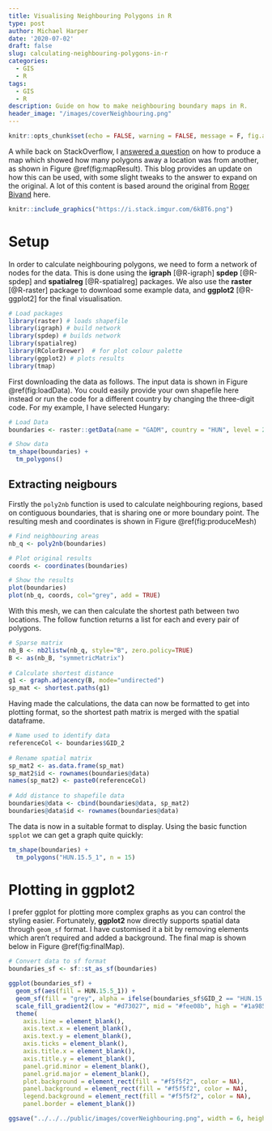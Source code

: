 ```yaml
---
title: Visualising Neighbouring Polygons in R
type: post
author: Michael Harper
date: '2020-07-02'
draft: false
slug: calculating-neighbouring-polygons-in-r
categories:
  - GIS
  - R
tags:
  - GIS
  - R
description: Guide on how to make neighbouring boundary maps in R.
header_image: "/images/coverNeighbouring.png"
---
```


```r
knitr::opts_chunk$set(echo = FALSE, warning = FALSE, message = F, fig.align = "center", out.width = "100%")
```

A while back on StackOverflow, I [answered a question](https://stackoverflow.com/questions/45682226/r-counting-how-many-polygons-between-two/47007246#47007246) on how to produce a map which showed how many polygons away a location was from another, as shown in Figure \@ref(fig:mapResult). This blog provides an update on how this can be used, with some slight tweaks to the answer to expand on the original. A lot of this content is based around the original from [Roger Bivand](https://cran.r-project.org/web/packages/spdep/vignettes/nb_igraph.html) here.

```r
knitr::include_graphics("https://i.stack.imgur.com/6kBT6.png")
```

# Setup

In order to calculate neighbouring polygons, we need to form a network of nodes for the data. This is done using the **igraph** [@R-igraph] **spdep** [@R-spdep] and **spatialreg** [@R-spatialreg] packages. We also use the **raster** [@R-raster] package to download some example data, and **ggplot2** [@R-ggplot2] for the final visualisation.

```r
# Load packages
library(raster) # loads shapefile
library(igraph) # build network
library(spdep) # builds network
library(spatialreg)
library(RColorBrewer)  # for plot colour palette
library(ggplot2) # plots results
library(tmap)
```

First downloading the data as follows. The input data is shown in Figure \@ref(fig:loadData). You could easily provide your own shapefile here instead or run the code for a different country by changing the three-digit code. For my example, I have selected Hungary:

```r
# Load Data
boundaries <- raster::getData(name = "GADM", country = "HUN", level = 2)

# Show data
tm_shape(boundaries) +
  tm_polygons()
```

## Extracting neigbours

Firstly the `poly2nb` function is used to calculate neighbouring regions, based on contiguous boundaries, that is sharing one or more boundary point. The resulting mesh and coordinates is shown in Figure \@ref(fig:produceMesh)

```r
# Find neighbouring areas
nb_q <- poly2nb(boundaries)

# Plot original results
coords <- coordinates(boundaries)

# Show the results
plot(boundaries)
plot(nb_q, coords, col="grey", add = TRUE)
```

With this mesh, we can then calculate the shortest path between two locations. The follow function returns a list for each and every pair of polygons.

```r
# Sparse matrix
nb_B <- nb2listw(nb_q, style="B", zero.policy=TRUE)
B <- as(nb_B, "symmetricMatrix")
    
# Calculate shortest distance
g1 <- graph.adjacency(B, mode="undirected")
sp_mat <- shortest.paths(g1)
```

Having made the calculations, the data can now be formatted to get into plotting format, so the shortest path matrix is merged with the spatial dataframe.

```r
# Name used to identify data
referenceCol <- boundaries$GID_2
  
# Rename spatial matrix
sp_mat2 <- as.data.frame(sp_mat)
sp_mat2$id <- rownames(boundaries@data)
names(sp_mat2) <- paste0(referenceCol)
          
# Add distance to shapefile data
boundaries@data <- cbind(boundaries@data, sp_mat2)
boundaries@data$id <- rownames(boundaries@data)
```

The data is now in a suitable format to display. Using the basic function `spplot` we can get a graph quite quickly:

```r
tm_shape(boundaries) +
  tm_polygons("HUN.15.5_1", n = 15) 
```

# Plotting in ggplot2

I prefer ggplot for plotting more complex graphs as you can control the styling easier. Fortunately, **ggplot2** now directly supports spatial data through `geom_sf` format. I have customised it a bit by removing elements which aren't required and added a background. The final map is shown below in Figure \@ref(fig:finalMap).

```r

# Convert data to sf format
boundaries_sf <- sf::st_as_sf(boundaries)

ggplot(boundaries_sf) +
  geom_sf(aes(fill = HUN.15.5_1)) +
  geom_sf(fill = "grey", alpha = ifelse(boundaries_sf$GID_2 == "HUN.15.5_1", 1, 0)) +
  scale_fill_gradient2(low = "#d73027", mid = "#fee08b", high = "#1a9850", midpoint = 10) +
  theme(
    axis.line = element_blank(),
    axis.text.x = element_blank(),
    axis.text.y = element_blank(),
    axis.ticks = element_blank(),
    axis.title.x = element_blank(),
    axis.title.y = element_blank(),
    panel.grid.minor = element_blank(),
    panel.grid.major = element_blank(),
    plot.background = element_rect(fill = "#f5f5f2", color = NA), 
    panel.background = element_rect(fill = "#f5f5f2", color = NA), 
    legend.background = element_rect(fill = "#f5f5f2", color = NA),
    panel.border = element_blank())
```


```r
ggsave("../../../public/images/coverNeighbouring.png", width = 6, height = 4)
```



